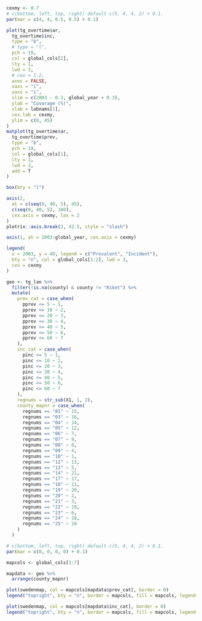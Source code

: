 ```r

cexmy <- 0.7
# c(bottom, left, top, right) default c(5, 4, 4, 2) + 0.1.
par(mar = c(4, 4, 0.5, 0.5) + 0.1)

plot(tg_overtime$ar,
  tg_overtime$inc,
  type = "b",
  # type = "l",
  pch = 19,
  col = global_cols[2],
  lty = 1,
  lwd = 3,
  # cex = 1.2,
  axes = FALSE,
  xaxs = "i",
  yaxs = "i",
  xlim = c(2003 - 0.3, global_year + 0.3),
  ylab = "Covarage (%)",
  xlab = labnams[1],
  cex.lab = cexmy,
  ylim = c(0, 45)
)
matplot(tg_overtime$ar,
  tg_overtime$prev,
  type = "b",
  pch = 19,
  col = global_cols[1],
  lty = 1,
  lwd = 3,
  add = T
)

box(bty = "l")

axis(2,
  at = c(seq(0, 40, 5), 45),
  c(seq(0, 40, 5), 100),
  cex.axis = cexmy, las = 2
)
plotrix::axis.break(2, 42.5, style = "slash")

axis(1, at = 2003:global_year, cex.axis = cexmy)

legend(
  x = 2003, y = 40, legend = c("Prevalent", "Incident"),
  bty = "n", col = global_cols[1:2], lwd = 3,  
  cex = cexmy
)
```

\clearpage

```r

geo <- tg_lan %>%
  filter(!is.na(county) & county != "Riket") %>%
  mutate(
    prev_cat = case_when(
      pprev <= 5 ~ 1,
      pprev <= 10 ~ 2,
      pprev <= 20 ~ 3,
      pprev <= 30 ~ 4,
      pprev <= 40 ~ 5,
      pprev <= 50 ~ 6,
      pprev <= 60 ~ 7
    ),
    inc_cat = case_when(
      pinc <= 5 ~ 1,
      pinc <= 10 ~ 2,
      pinc <= 20 ~ 3,
      pinc <= 30 ~ 4,
      pinc <= 40 ~ 5,
      pinc <= 50 ~ 6,
      pinc <= 60 ~ 7
    ),
    regnums = str_sub(X1, 1, 2),
    county_mapnr = case_when(
      regnums == "01" ~ 15,
      regnums == "03" ~ 16,
      regnums == "04" ~ 14,
      regnums == "05" ~ 12,
      regnums == "06" ~ 7,
      regnums == "07" ~ 9,
      regnums == "08" ~ 8,
      regnums == "09" ~ 4,
      regnums == "10" ~ 1,
      regnums == "12" ~ 13,
      regnums == "13" ~ 5,
      regnums == "14" ~ 21,
      regnums == "17" ~ 17,
      regnums == "18" ~ 11,
      regnums == "19" ~ 20,
      regnums == "20" ~ 2,
      regnums == "21" ~ 3,
      regnums == "22" ~ 19,
      regnums == "23" ~ 6,
      regnums == "24" ~ 18,
      regnums == "25" ~ 10
    )
  )
```

```r


# c(bottom, left, top, right) default c(5, 4, 4, 2) + 0.1.
par(mar = c(0, 0, 0, 0) + 0.1)

mapcols <- global_cols[1:7]

mapdata <- geo %>%
  arrange(county_mapnr)

plot(swedenmap, col = mapcols[mapdata$prev_cat], border = 0)
legend("topright", bty = "n", border = mapcols, fill = mapcols, legend = c("0-5%", "6-10%", "11-20%", "21-30%", "31-40%", "41-50%", "51-60%"))

plot(swedenmap, col = mapcols[mapdata$inc_cat], border = 0)
legend("topright", bty = "n", border = mapcols, fill = mapcols, legend = c("0-5%", "6-10%", "11-20%", "21-30%", "31-40%", "41-50%", "51-60%"))
```
